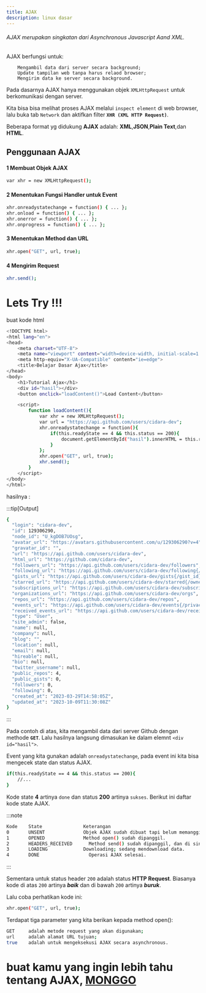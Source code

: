 ```yaml
---
title: AJAX
description: linux dasar
---
```



###### AJAX merupakan singkatan dari *Asynchronous Javascript Aand XML*.

AJAX berfungsi untuk:
```
    Mengambil data dari server secara background;
    Update tampilan web tanpa harus relaod browser;
    Mengirim data ke server secara background.
```


Pada dasarnya AJAX hanya menggunakan objek ```XMLHttpRequest``` untuk berkomunikasi dengan server.

Kita bisa bisa melihat proses AJAX melalui ```inspect element``` di web browser, lalu buka tab ```Network``` dan aktifkan filter **```XHR (XML HTTP Request)```**.

Beberapa format yg didukung **AJAX** adalah: **XML**,**JSON**,**Plain Text**,dan **HTML**.

## Penggunaan AJAX

#### 1 Membuat Objek AJAX

```sh
var xhr = new XMLHttpRequest();
```

#### 2 Menentukan Fungsi Handler untuk Event

```sh
xhr.onreadystatechange = function() { ... };
xhr.onload = function() { ... };
xhr.onerror = function() { ... };
xhr.onprogress = function() { ... };
```

#### 3 Menentukan Method dan URL

```sh
xhr.open("GET", url, true);
```

#### 4 Mengirim Request

```sh
xhr.send();
```

# Lets Try !!!

buat kode html

```sh
<!DOCTYPE html>
<html lang="en">
<head>
    <meta charset="UTF-8">
    <meta name="viewport" content="width=device-width, initial-scale=1.0">
    <meta http-equiv="X-UA-Compatible" content="ie=edge">
    <title>Belajar Dasar Ajax</title>
</head>
<body>
    <h1>Tutorial Ajax</h1>
    <div id="hasil"></div>
    <button onclick="loadContent()">Load Content</button>

    <script>
        function loadContent(){
            var xhr = new XMLHttpRequest();
            var url = "https://api.github.com/users/cidara-dev";
            xhr.onreadystatechange = function(){
                if(this.readyState == 4 && this.status == 200){
                    document.getElementById("hasil").innerHTML = this.responseText;
                }
            };
            xhr.open("GET", url, true);
            xhr.send();
        }
    </script>
</body>
</html>
```

hasilnya :

:::tip[Output]

```sh
{
  "login": "cidara-dev",
  "id": 129306290,
  "node_id": "U_kgDOB7UOsg",
  "avatar_url": "https://avatars.githubusercontent.com/u/129306290?v=4",
  "gravatar_id": "",
  "url": "https://api.github.com/users/cidara-dev",
  "html_url": "https://github.com/cidara-dev",
  "followers_url": "https://api.github.com/users/cidara-dev/followers",
  "following_url": "https://api.github.com/users/cidara-dev/following{/other_user}",
  "gists_url": "https://api.github.com/users/cidara-dev/gists{/gist_id}",
  "starred_url": "https://api.github.com/users/cidara-dev/starred{/owner}{/repo}",
  "subscriptions_url": "https://api.github.com/users/cidara-dev/subscriptions",
  "organizations_url": "https://api.github.com/users/cidara-dev/orgs",
  "repos_url": "https://api.github.com/users/cidara-dev/repos",
  "events_url": "https://api.github.com/users/cidara-dev/events{/privacy}",
  "received_events_url": "https://api.github.com/users/cidara-dev/received_events",
  "type": "User",
  "site_admin": false,
  "name": null,
  "company": null,
  "blog": "",
  "location": null,
  "email": null,
  "hireable": null,
  "bio": null,
  "twitter_username": null,
  "public_repos": 4,
  "public_gists": 0,
  "followers": 0,
  "following": 0,
  "created_at": "2023-03-29T14:58:05Z",
  "updated_at": "2023-10-09T11:30:08Z"
}
```
:::

Pada contoh di atas, kita mengambil data dari server Github dengan methode **```GET```**. 
Lalu hasilnya langsung dimasukan ke dalam elemnt ```<div id="hasil">```.

Event yang kita gunakan adalah ```onreadystatechange```, pada event ini kita bisa mengecek state dan status AJAX.

```sh
if(this.readyState == 4 && this.status == 200){
    //...
}
```

Kode state **4** artinya ```done``` dan status **200** artinya ```sukses```. Berikut ini daftar kode state AJAX.

:::note
```sh
Kode   	State	            Keterangan
0	    UNSENT	            Objek AJAX sudah dibuat tapi belum memanggil method open().
1	    OPENED	            Method open() sudah dipanggil.
2	    HEADERS_RECEIVED	  Method send() sudah dipanggil, dan di sini sudah tersedia header status.
3	    LOADING	            Downloading; sedang mendownload data.
4	    DONE	              Operasi AJAX selesai.
```
:::

Sementara untuk status header ```200``` adalah status **HTTP Request**. 
Biasanya kode di atas ``200`` artinya ***baik*** dan di bawah ``200`` artinya ***buruk***.

Lalu coba perhatikan kode ini:

```sh
xhr.open("GET", url, true);
```

Terdapat tiga parameter yang kita berikan kepada method open():

```sh
GET     adalah metode request yang akan digunakan;
url     adalah alamat URL tujuan;
true    adalah untuk mengeksekusi AJAX secara asynchronous.
```
# buat kamu yang ingin lebih tahu tentang AJAX, [MONGGO](https://www.w3schools.com/xml/ajax_intro.asp)


